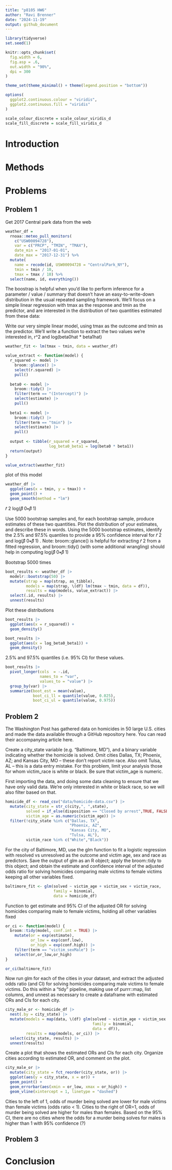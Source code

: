 ```yaml
---
title: "p8105 HW6"
author: "Ravi Brenner"
date: "2024-11-19"
output: github_document
---
```


```r
library(tidyverse)
set.seed(1)

knitr::opts_chunk$set(
  fig.width = 6,
  fig.asp = .6,
  out.width = "90%",
  dpi = 300
)

theme_set(theme_minimal() + theme(legend.position = "bottom"))

options(
  ggplot2.continuous.colour = "viridis",
  ggplot2.continuous.fill = "viridis"
)

scale_colour_discrete = scale_colour_viridis_d
scale_fill_discrete = scale_fill_viridis_d
```

# Introduction

# Methods

# Problems

## Problem 1

Get 2017 Central park data from the web
```r
weather_df = 
  rnoaa::meteo_pull_monitors(
    c("USW00094728"),
    var = c("PRCP", "TMIN", "TMAX"), 
    date_min = "2017-01-01",
    date_max = "2017-12-31") %>%
  mutate(
    name = recode(id, USW00094728 = "CentralPark_NY"),
    tmin = tmin / 10,
    tmax = tmax / 10) %>%
  select(name, id, everything())
```
The boostrap is helpful when you’d like to perform inference for a parameter / value / summary that doesn’t have an easy-to-write-down distribution in the usual repeated sampling framework. We’ll focus on a simple linear regression with tmax as the response and tmin as the predictor, and are interested in the distribution of two quantities estimated from these data:

Write our very simple linear model, using tmax as the outcome and tmin as the predictor. We'll write a function to extract the two values we're interested in, r^2 and log(beta0hat * beta1hat)
```r
weather_fit <- lm(tmax ~ tmin, data = weather_df)

value_extract <- function(model) {
  r_squared <- model |>
    broom::glance() |>
    select(r.squared) |>
    pull()
  
  beta0 <- model |>
    broom::tidy() |>
    filter(term == "(Intercept)") |>
    select(estimate) |>
    pull()
  
  beta1 <- model |>
    broom::tidy() |>
    filter(term == "tmin") |>
    select(estimate) |>
    pull()
  
  output <- tibble(r_squared = r_squared,
                   log_beta0_beta1 = log(beta0 * beta1))
  return(output)
}

value_extract(weather_fit)
```

plot of this model
```r
weather_df |>
  ggplot(aes(x = tmin, y = tmax)) + 
  geom_point() + 
  geom_smooth(method = "lm")
```



𝑟̂ 2
log(𝛽̂ 0∗𝛽̂ 1)


Use 5000 bootstrap samples and, for each bootstrap sample, produce estimates of these two quantities. Plot the distribution of your estimates, and describe these in words. Using the 5000 bootstrap estimates, identify the 2.5% and 97.5% quantiles to provide a 95% confidence interval for 𝑟̂ 2
 and log(𝛽̂ 0∗𝛽̂ 1)
. Note: broom::glance() is helpful for extracting 𝑟̂ 2
 from a fitted regression, and broom::tidy() (with some additional wrangling) should help in computing log(𝛽̂ 0∗𝛽̂ 1)

Bootstrap 5000 times
```r
boot_results <- weather_df |>
  modelr::bootstrap(50) |>
  mutate(strap = map(strap, as_tibble),
         models = map(strap, \(df) lm(tmax ~ tmin, data = df)),
         results = map(models, value_extract)) |>
  select(.id, results) |>
  unnest(results) 
```

Plot these distributions
```r
boot_results |>
  ggplot(aes(x = r_squared)) +
  geom_density()

boot_results |>
  ggplot(aes(x = log_beta0_beta1)) +
  geom_density()
```


2.5% and 97.5% quantiles (i.e. 95% CI) for these values.
```r
boot_results |>
  pivot_longer(cols  = -.id, 
               names_to = "var",
               values_to = "value") |>
  group_by(var) |>
  summarize(boot_est = mean(value),
            boot_ci_ll = quantile(value, 0.025),
            boot_ci_ul = quantile(value, 0.975))
```


## Problem 2

The Washington Post has gathered data on homicides in 50 large U.S. cities and made the data available through a GitHub repository here. You can read their accompanying article here.

Create a city_state variable (e.g. “Baltimore, MD”), and a binary variable indicating whether the homicide is solved. Omit cities Dallas, TX; Phoenix, AZ; and Kansas City, MO – these don’t report victim race. Also omit Tulsa, AL – this is a data entry mistake. For this problem, limit your analysis those for whom victim_race is white or black. Be sure that victim_age is numeric.

First importing the data, and doing some data cleaning to ensure that we have only valid data. We're only interested in white or black race, so we will also filter based on that.
```r
homicide_df <- read_csv("data/homicide-data.csv") |>
  mutate(city_state = str_c(city,", ",state),
         solved = if_else(disposition == "Closed by arrest",TRUE, FALSE),
         victim_age = as.numeric(victim_age)) |>
  filter(!city_state %in% c("Dallas, TX",
                            "Phoenix, AZ",
                            "Kansas City, MO",
                            "Tulsa, AL"),
         victim_race %in% c("White","Black"))
```


For the city of Baltimore, MD, use the glm function to fit a logistic regression with resolved vs unresolved as the outcome and victim age, sex and race as predictors. Save the output of glm as an R object; apply the broom::tidy to this object; and obtain the estimate and confidence interval of the adjusted odds ratio for solving homicides comparing male victims to female victims keeping all other variables fixed.
```r
baltimore_fit <- glm(solved ~ victim_age + victim_sex + victim_race, 
                     family = binomial,
                     data = homicide_df)
```

Function to get estimate and 95% CI of the adjusted OR for solving homicides comparing male to female victims, holding all other variables fixed
```r
or_ci <- function(model) {
  broom::tidy(model, conf.int = TRUE) |>
    mutate(or = exp(estimate),
           or_low = exp(conf.low),
           or_high = exp(conf.high)) |>
    filter(term == "victim_sexMale") |>
    select(or,or_low,or_high) 
}

or_ci(baltimore_fit)
```


Now run glm for each of the cities in your dataset, and extract the adjusted odds ratio (and CI) for solving homicides comparing male victims to female victims. Do this within a “tidy” pipeline, making use of purrr::map, list columns, and unnest as necessary to create a dataframe with estimated ORs and CIs for each city.

```r
city_male_or <- homicide_df |>
  nest(.by = city_state) |>
  mutate(models = map(data, \(df) glm(solved ~ victim_age + victim_sex + victim_race,
                                      family = binomial,
                                      data = df)),
         results = map(models, or_ci)) |>
  select(city_state, results) |>
  unnest(results)
```


Create a plot that shows the estimated ORs and CIs for each city. Organize cities according to estimated OR, and comment on the plot.
```r
city_male_or |>
  mutate(city_state = fct_reorder(city_state, or)) |>
  ggplot(aes(y = city_state, x = or)) + 
  geom_point() +
  geom_errorbar(aes(xmin = or_low, xmax = or_high)) + 
  geom_vline(xintercept = 1, linetype = "dashed")
```

Cities to the left of 1, odds of murder being solved are lower for male victims than female victims (odds ratio < 1). Cities to the right of OR=1, odds of murder being solved are higher for males than females. Based on the 95% CI, there are no cities where the odds for a murder being solves for males is higher than 1 with 95% confidence (?)



## Problem 3

# Conclusion
